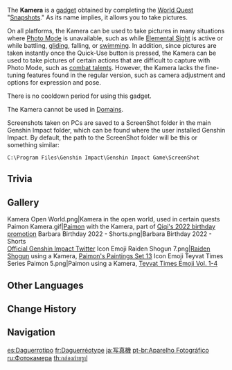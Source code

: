 {{About|the first Kamera gadget released|other Kameras|Kamera Gadgets}}
{{Item Infobox
|id           = 220018
|image        = Item Kamera.png
|type         = Gadgets
|group        = Kamera Gadgets
|invCategory  = Gadgets
|quality      = 4
|effect       = Allows pictures to be taken anywhere, even while fighting. Has no cooldown period.
|description  = A convenient tool that records and saves images upon use.<br />A special item from [[Fontaine]] that can record images. People and places to remember must come aplenty for a Traveler roaming the world.
|source1      = Reward from [[Snapshots]]
|reusable     = Yes
|usage        = Quick Use
|memento      = No
}}
The '''Kamera''' is a [[gadget]] obtained by completing the [[World Quest]] "[[Snapshots]]." As its name implies, it allows you to take pictures.

On all platforms, the Kamera can be used to take pictures in many situations where [[Photo Mode]] is unavailable, such as while [[Elemental Sight]] is active or while battling, [[gliding]], falling, or [[swimming]]. In addition, since pictures are taken instantly once the Quick-Use button is pressed, the Kamera can be used to take pictures of certain actions that are difficult to capture with Photo Mode, such as [[Talents#Combat Talents|combat talent]]s. However, the Kamera lacks the fine-tuning features found in the regular version, such as camera adjustment and options for expression and pose.

There is no cooldown period for using this gadget.

The Kamera cannot be used in [[Domains]].

Screenshots taken on PCs are saved to a ScreenShot folder in the main Genshin Impact folder, which can be found where the user installed Genshin Impact. By default, the path to the ScreenShot folder will be this or something similar:
 C:\Program Files\Genshin Impact\Genshin Impact Game\ScreenShot

==Trivia==
{{Transclude|Kamera Gadget|Trivia}}

==Gallery==
<gallery>
Kamera Open World.png|Kamera in the open world, used in certain quests
Paimon Kamera.gif|[[Paimon]] with the Kamera, part of [https://bbs.mihoyo.com/ys/article/18321084 Qiqi's 2022 birthday promotion]
Barbara Birthday 2022 - Shorts.png|Barbara Birthday 2022 - Shorts<br />[https://twitter.com/GenshinImpact/status/1544169196702932995 Official Genshin Impact Twitter]
Icon Emoji Raiden Shogun 7.png|[[Raiden Shogun]] using a Kamera, [[HoYoLAB/Paimon's Paintings#Set 13|Paimon's Paintings Set 13]]
Icon Emoji Teyvat Times Series Paimon 5.png|Paimon using a Kamera, [[Teyvat Times/Emoji#Vol. 1-4|Teyvat Times Emoji Vol. 1-4]]
</gallery>

==Other Languages==
{{Other Languages
|en      = Kamera
|zhs     = 留影机
|zhs_rm  = Liúyǐng-jī
|zht     = 留影機
|zht_rm  = Liúyǐng-jī
|zh_tl   = Photograph Machine
|ja      = 写真機
|ja_rm   = Shashin-ki
|ja_tl   = Photograph Machine
|ko      = {{tt|사진기|寫眞機}}
|ko_rm   = Sajingi
|ko_tl   = Camera
|es      = Daguerrotipo
|es_tl   = {{w|Daguerreotype}}
|fr      = Daguerréotype
|fr_tl   = Daguerreotype
|ru      = Фотокамера
|ru_tl   = Camera
|th      = กล่องถ่ายรูป
|th_rm   = Klong Thai Rup
|th_tl   = Photo-Taking Box
|vi      = Máy {{tt|Ảnh|影}}
|vi_tl   = Camera
|de      = Fotoapparat
|de_tl   = Camera
|id      = Kamera
|pt      = Aparelho Fotográfico
|pt_tl   = Photographic Device
|tr      = Kamera
|it      = Fotokamera
|it_tl   = Kamera
|it_note = In Italian, "Camera" is called ''Fotocamera''. They purposely matched the English "Kamera" replacing the ''c'' with the ''k''.
}}

==Change History==
{{Change History|1.2}}
<!--
==References==
{{Reflist}}-->

==Navigation==
{{Gadget Navbox}}

[[es:Daguerrotipo]]
[[fr:Daguerréotype]]
[[ja:写真機]]
[[pt-br:Aparelho Fotográfico]]
[[ru:Фотокамера]]
[[th:กล่องถ่ายรูป]]